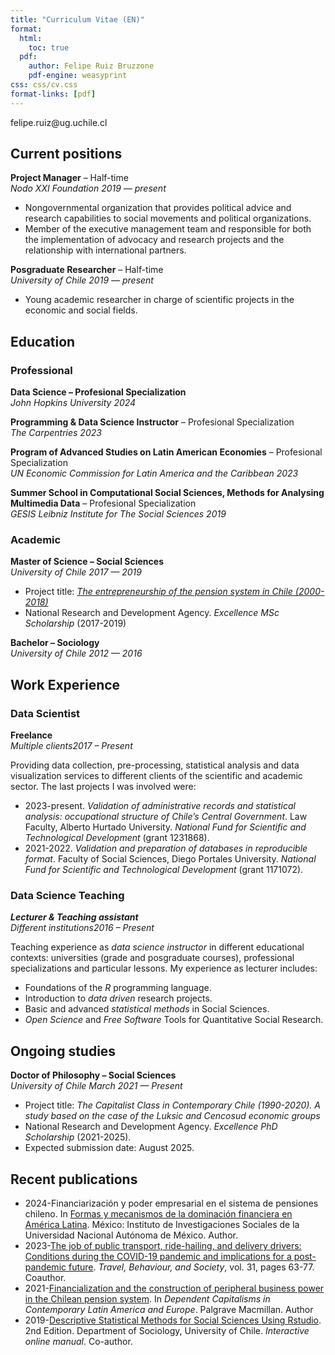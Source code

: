 ```yaml
---
title: "Curriculum Vitae (EN)"
format:
  html:
    toc: true
  pdf:
    author: Felipe Ruiz Bruzzone
    pdf-engine: weasyprint
css: css/cv.css
format-links: [pdf]
---
```


::: {.print-only .contact-block}
felipe.ruiz\@ug.uchile.cl
:::

## Current positions
**Project Manager** -- Half-time <br> *Nodo XXI Foundation* [*2019 --- present*]{.cvdate}

-   Nongovernmental organization that provides political advice and research capabilities to social movements and political organizations.
-   Member of the executive management team and responsible for both the implementation of advocacy and research projects and the relationship with international partners.

**Posgraduate Researcher** -- Half-time <br> *University of Chile* [*2019 --- present*]{.cvdate}

-   Young academic researcher in charge of scientific projects in the economic and social fields.

## Education

### Professional
**Data Science -- Profesional Specialization** <br> *John Hopkins University* [*2024*]{.cvdate}

**Programming & Data Science Instructor** -- Profesional Specialization <br> *The Carpentries* [*2023*]{.cvdate}

**Program of Advanced Studies on Latin American Economies** -- Profesional Specialization <br> *UN Economic Commission for Latin America and the Caribbean* [*2023*]{.cvdate}

**Summer School in Computational Social Sciences, Methods for Analysing Multimedia Data** -- Profesional Specialization <br> *GESIS Leibniz Institute for The Social Sciences* [*2019*]{.cvdate}

### Academic
**Master of Science -- Social Sciences** <br> *University of Chile* [*2017 --- 2019*]{.cvdate}

- Project title: [*The entrepreneurship of the pension system in Chile (2000-2018)*](https://repositorio.uchile.cl/handle/2250/178848) 
-   National Research and Development Agency. *Excellence MSc Scholarship* (2017-2019)

**Bachelor -- Sociology** <br> *University of Chile* [*2012 --- 2016*]{.cvdate}

## Work Experience

### Data Scientist

**Freelance** <br> *Multiple clients*[*2017 -- Present*]{.cvdate}

Providing data collection, pre-processing, statistical analysis and data visualization services to different clients of the scientific and academic sector. The last projects I was involved were:

-   2023-present. *Validation of administrative records and statistical analysis: occupational structure of Chile’s Central Government*. Law Faculty, Alberto Hurtado University. *National Fund for Scientific and Technological Development* (grant 1231868).
-   2021-2022. *Validation and preparation of databases in reproducible format*.  Faculty of Social Sciences, Diego Portales University. *National Fund for Scientific and Technological Development* (grant 1171072).


### Data Science Teaching

***Lecturer & Teaching assistant***  <br> *Different institutions*[*2016 -- Present*]{.cvdate}

Teaching experience as *data science instructor* in different educational contexts: universities (grade and posgraduate courses), professional specializations and particular lessons. My experience as lecturer includes:

-   Foundations of the *R* programming language.
-   Introduction to *data driven* research projects.
-   Basic and advanced *statistical methods* in Social Sciences.
-   *Open Science* and *Free Software* Tools for Quantitative Social Research.

## Ongoing studies

**Doctor of Philosophy -- Social Sciences** <br> *University of Chile* [*March 2021 --- Present*]{.cvdate}

- Project title: *The Capitalist Class in Contemporary Chile (1990-2020). A study based on the case of the Luksic and Cencosud economic groups* 
-   National Research and Development Agency. *Excellence PhD Scholarship* (2021-2025).
-   Expected submission date: August 2025.

## Recent publications
- 2024-Financiarización y poder empresarial
en el sistema de pensiones chileno. In [Formas y mecanismos de la dominación financiera en América Latina](https://www.iis.unam.mx/formas-y-mecanismos-de-la-dominacion-financiera-en-america-latina/). México: Instituto de Investigaciones Sociales de la Universidad Nacional Autónoma de México. Author.
-   2023-[The job of public transport, ride-hailing, and delivery drivers: Conditions during the COVID-19 pandemic and implications for a post-pandemic future](https://doi.org/10.1016/j.tbs.2022.11.004). *Travel, Behaviour, and Society*, vol. 31, pages 63-77. Coauthor.
-   2021-[Financialization and the construction of peripheral business power in the Chilean pension system](https://doi.org/10.1007/978-3-030-71315-7). In *Dependent Capitalisms in Contemporary Latin America and Europe*. Palgrave Macmillan. Author
-   2019-[Descriptive Statistical Methods for Social Sciences Using Rstudio](https://bookdown.org/gboccardo/manual-ED-UCH/). 2nd Edition. Department of Sociology, University of Chile. *Interactive online manual*. Co-author.
